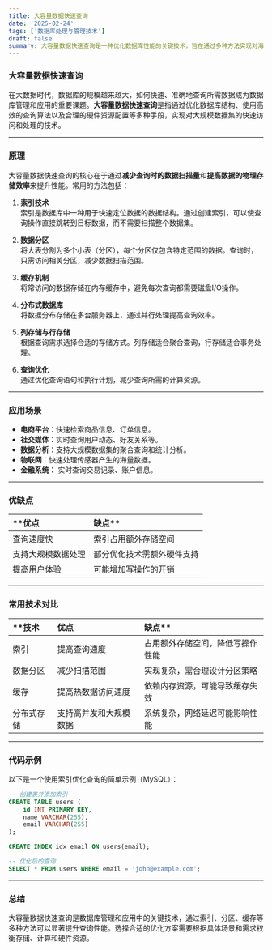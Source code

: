 ```yaml
---
title: 大容量数据快速查询
date: '2025-02-24'
tags: ['数据库处理与管理技术']
draft: false
summary: 大容量数据快速查询是一种优化数据库性能的关键技术，旨在通过多种方法实现对海量数据的高效检索和访问。
---
```


### 大容量数据快速查询

在大数据时代，数据库的规模越来越大，如何快速、准确地查询所需数据成为数据库管理和应用的重要课题。**大容量数据快速查询**是指通过优化数据库结构、使用高效的查询算法以及合理的硬件资源配置等多种手段，实现对大规模数据集的快速访问和处理的技术。

---

### 原理

大容量数据快速查询的核心在于通过**减少查询时的数据扫描量**和**提高数据的物理存储效率**来提升性能。常用的方法包括：

1. **索引技术**  
   索引是数据库中一种用于快速定位数据的数据结构。通过创建索引，可以使查询操作直接跳转到目标数据，而不需要扫描整个数据集。

2. **数据分区**  
   将大表分割为多个小表（分区），每个分区仅包含特定范围的数据。查询时，只需访问相关分区，减少数据扫描范围。

3. **缓存机制**  
   将常访问的数据存储在内存缓存中，避免每次查询都需要磁盘I/O操作。

4. **分布式数据库**  
   将数据分布存储在多台服务器上，通过并行处理提高查询效率。

5. **列存储与行存储**  
   根据查询需求选择合适的存储方式。列存储适合聚合查询，行存储适合事务处理。

6. **查询优化**  
   通过优化查询语句和执行计划，减少查询所需的计算资源。

---

### 应用场景

- **电商平台**：快速检索商品信息、订单信息。
- **社交媒体**：实时查询用户动态、好友关系等。
- **数据分析**：支持大规模数据集的聚合查询和统计分析。
- **物联网**：快速处理传感器产生的海量数据。
- **金融系统：** 实时查询交易记录、账户信息。

---

### 优缺点

| \*\*优点           | 缺点\*\*                   |
| :----------------- | :------------------------- |
| 查询速度快         | 索引占用额外存储空间       |
| 支持大规模数据处理 | 部分优化技术需额外硬件支持 |
| 提高用户体验       | 可能增加写操作的开销       |

---

### 常用技术对比

| \*\*技术   | 优点                   | 缺点\*\*                         |
| :--------- | :--------------------- | :------------------------------- |
| 索引       | 提高查询速度           | 占用额外存储空间，降低写操作性能 |
| 数据分区   | 减少扫描范围           | 实现复杂，需合理设计分区策略     |
| 缓存       | 提高热数据访问速度     | 依赖内存资源，可能导致缓存失效   |
| 分布式存储 | 支持高并发和大规模数据 | 系统复杂，网络延迟可能影响性能   |

---

### 代码示例

以下是一个使用索引优化查询的简单示例（MySQL）：

```sql
-- 创建表并添加索引
CREATE TABLE users (
    id INT PRIMARY KEY,
    name VARCHAR(255),
    email VARCHAR(255)
);

CREATE INDEX idx_email ON users(email);

-- 优化后的查询
SELECT * FROM users WHERE email = 'john@example.com';
```

---

### 总结

大容量数据快速查询是数据库管理和应用中的关键技术，通过索引、分区、缓存等多种方法可以显著提升查询性能。选择合适的优化方案需要根据具体场景和需求权衡存储、计算和硬件资源。
